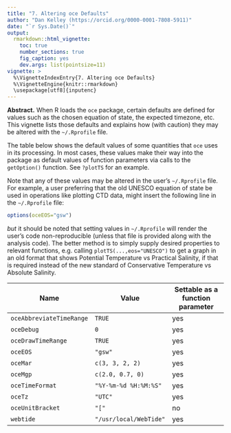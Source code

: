```yaml
---
title: "7. Altering oce Defaults"
author: "Dan Kelley (https://orcid.org/0000-0001-7808-5911)"
date: "`r Sys.Date()`"
output:
  rmarkdown::html_vignette:
    toc: true
    number_sections: true
    fig_caption: yes
    dev.args: list(pointsize=11)
vignette: >
  %\VignetteIndexEntry{7. Altering oce Defaults}
  %\VignetteEngine{knitr::rmarkdown}
  \usepackage[utf8]{inputenc}
---
```


**Abstract.** When R loads the `oce` package, certain defaults are defined for
values such as the chosen equation of state, the expected timezone, etc.  This
vignette lists those defaults and explains how (with caution) they may be
altered with the `~/.Rprofile` file.

The table below shows the default values of some quantities that `oce` uses in
its processing.  In most cases, these values make their way into the package as
default values of function parameters via calls to the `getOption()` function.  See
`?plotTS` for an example.

Note that any of these values may be altered in the user's `~/.Rprofile` file.
For example, a user preferring that the old UNESCO equation of state be used in
operations like plotting CTD data, might insert the following line in the
`~/.Rprofile` file:
```r
options(oceEOS="gsw")
```
*but* it should be noted that setting values in `~/.Rprofile` will render the
user's code non-reproducible (unless that file is provided along with the
analysis code).  The better method is to simply supply desired properties to
relevant functions, e.g. calling `plotTS(...,eos="UNESCO")` to get a graph in an
old format that shows Potential Temperature vs Practical Salinity, if that is
required instead of the new standard of Conservative Temperature vs Absolute
Salinity.

| Name                     | Value                  | Settable as a function parameter |
| ------------------------ | ---------------------- | -------------------------------- |
| `oceAbbreviateTimeRange` | `TRUE`                 | yes                              |
| `oceDebug`               | `0`                    | yes                              |
| `oceDrawTimeRange`       | `TRUE`                 | yes                              |
| `oceEOS`                 | `"gsw"`                | yes                              |
| `oceMar`                 | `c(3, 3, 2, 2)`        | yes                              |
| `oceMgp`                 | `c(2.0, 0.7, 0)`       | yes                              |
| `oceTimeFormat`          | `"%Y-%m-%d %H:%M:%S"`  | yes                              |
| `oceTz`                  | `"UTC"`                | yes                              |
| `oceUnitBracket`         | `"["`                  | no                               |
| `webtide`                | `"/usr/local/WebTide"` | yes                              |

